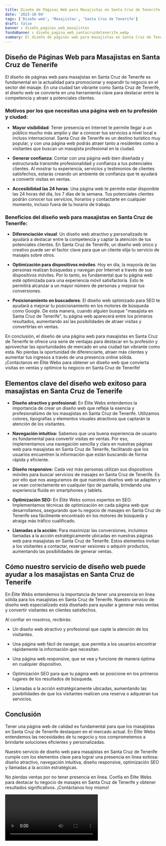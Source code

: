 ```yaml
---
title: Diseño de Páginas Web para Masajistas en Santa Cruz de Tenerife
date: '2023-10-04'
tags: ['Diseño web', 'Masajistas', 'Santa Cruz de Tenerife']
draft: false
banner : diseño_paginas_web_masajistas
fondoBanner : diseño_pagina_web_santacruzdetenerife.webp
summary: El diseño de páginas web para masajistas en Santa Cruz de Tenerife es fundamental en la actualidad para promocionar y expandir tu negocio en el sector del masaje. En una ciudad tan vibrante como Santa Cruz de Tenerife, el diseño web se convierte en una herramienta clave para destacar entre la competencia y atraer a potenciales clientes. 
---
```


## Diseño de Páginas Web para Masajistas en Santa Cruz de Tenerife

El diseño de páginas web para masajistas en Santa Cruz de Tenerife es fundamental en la actualidad para promocionar y expandir tu negocio en el sector del masaje. En una ciudad tan vibrante como Santa Cruz de Tenerife, el diseño web se convierte en una herramienta clave para destacar entre la competencia y atraer a potenciales clientes. 

### Motivos por los que necesitas una página web en tu profesión y ciudad:

- **Mayor visibilidad**: Tener presencia en Internet te permite llegar a un público mucho más amplio y dar a conocer tus servicios a nivel local e incluso internacional. Santa Cruz de Tenerife es un destino turístico muy popular, y con una página web podrás atraer tanto a residentes como a visitantes que buscan un masajista profesional en la ciudad.

- **Generar confianza**: Contar con una página web bien diseñada y estructurada transmite profesionalidad y confianza a tus potenciales clientes. Al mostrar tu experiencia, servicios y testimonios de clientes satisfechos, estarás creando un ambiente de confianza que te ayudará a convertir visitas en ventas.

- **Accesibilidad las 24 horas**: Una página web te permite estar disponible las 24 horas del día, los 7 días de la semana. Tus potenciales clientes podrán conocer tus servicios, horarios y contactarte en cualquier momento, incluso fuera de tu horario de trabajo.

### Beneficios del diseño web para masajistas en Santa Cruz de Tenerife:

- **Diferenciación visual**: Un diseño web atractivo y personalizado te ayudará a destacar entre la competencia y captar la atención de tus potenciales clientes. En Santa Cruz de Tenerife, un diseño web único y creativo puede ser el factor clave para que un cliente elija tu servicio de masajes sobre otros.

- **Optimización para dispositivos móviles**: Hoy en día, la mayoría de las personas realizan búsquedas y navegan por Internet a través de sus dispositivos móviles. Por lo tanto, es fundamental que tu página web esté optimizada para una experiencia móvil satisfactoria. Esto te permitirá alcanzar a un mayor número de personas y mejorar tus conversiones.

- **Posicionamiento en buscadores**: El diseño web optimizado para SEO te ayudará a mejorar tu posicionamiento en los motores de búsqueda como Google. De esta manera, cuando alguien busque "masajista en Santa Cruz de Tenerife", tu página web aparecerá entre los primeros resultados, aumentando así las posibilidades de atraer visitas y convertirlas en ventas.

En conclusión, el diseño de una página web para masajistas en Santa Cruz de Tenerife te ofrece una serie de ventajas para destacar en tu profesión y aprovechar las oportunidades de mercado en una ciudad tan vibrante como esta. No pierdas la oportunidad de diferenciarte, atraer más clientes y aumentar tus ingresos a través de una presencia online sólida. ¡Contáctanos en Élite Webs para obtener un diseño web que convierta visitas en ventas y optimice tu negocio en Santa Cruz de Tenerife!

<GifSeo />

<Cta />

## Elementos clave del diseño web exitoso para masajistas en Santa Cruz de Tenerife

- **Diseño atractivo y profesional:** En Élite Webs entendemos la importancia de crear un diseño web que refleje la esencia y profesionalismo de los masajistas en Santa Cruz de Tenerife. Utilizamos colores, tipografías y elementos visuales atractivos que captarán la atención de los visitantes.

- **Navegación intuitiva:** Sabemos que una buena experiencia de usuario es fundamental para convertir visitas en ventas. Por eso, implementamos una navegación sencilla y clara en nuestras páginas web para masajistas en Santa Cruz de Tenerife, facilitando que los usuarios encuentren la información que están buscando de forma rápida y eficiente.

- **Diseño responsive:** Cada vez más personas utilizan sus dispositivos móviles para buscar servicios de masajes en Santa Cruz de Tenerife. Es por ello que nos aseguramos de que nuestros diseños web se adapten y se vean correctamente en cualquier tipo de pantalla, brindando una experiencia fluida en smartphones y tablets.

- **Optimización SEO:** En Élite Webs somos expertos en SEO. Implementamos técnicas de optimización en cada página web que desarrollamos, asegurando que tu negocio de masajes en Santa Cruz de Tenerife sea fácilmente encontrado en los motores de búsqueda y atraiga más tráfico cualificado.

- **Llamadas a la acción:** Para maximizar las conversiones, incluimos llamadas a la acción estratégicamente ubicadas en nuestras páginas web para masajistas en Santa Cruz de Tenerife. Estos elementos invitan a los visitantes a contactar, reservar sesiones o adquirir productos, aumentando las posibilidades de generar ventas.

## Cómo nuestro servicio de diseño web puede ayudar a los masajistas en Santa Cruz de Tenerife

En Élite Webs entendemos la importancia de tener una presencia en línea sólida para los masajistas en Santa Cruz de Tenerife. Nuestro servicio de diseño web especializado está diseñado para ayudar a generar más ventas y convertir visitantes en clientes satisfechos.

Al confiar en nosotros, recibirás:

- Un diseño web atractivo y profesional que capte la atención de los visitantes.

- Una página web fácil de navegar, que permita a los usuarios encontrar rápidamente la información que necesitan.

- Una página web responsive, que se vea y funcione de manera óptima en cualquier dispositivo.

- Optimización SEO para que tu página web se posicione en los primeros lugares de los resultados de búsqueda.

- Llamadas a la acción estratégicamente ubicadas, aumentando las posibilidades de que los visitantes realicen una reserva o adquieran tus servicios.

## Conclusión

Tener una página web de calidad es fundamental para que los masajistas en Santa Cruz de Tenerife destaquen en el mercado actual. En Élite Webs entendemos las necesidades de tu negocio y nos comprometemos a brindarte soluciones eficientes y personalizadas.

Nuestro servicio de diseño web para masajistas en Santa Cruz de Tenerife cumple con los elementos clave para lograr una presencia en línea exitosa: diseño atractivo, navegación intuitiva, diseño responsive, optimización SEO y llamadas a la acción estratégicas.

No pierdas ventas por no tener presencia en línea. Confía en Élite Webs para destacar tu negocio de masajes en Santa Cruz de Tenerife y obtener resultados significativos. ¡Contáctanos hoy mismo!

<Video />

<CtaBot job='Masajistas' city='Santa Cruz de Tenerife'/>

<Gmaps query='Santa Cruz de Tenerife+españa+maps' />